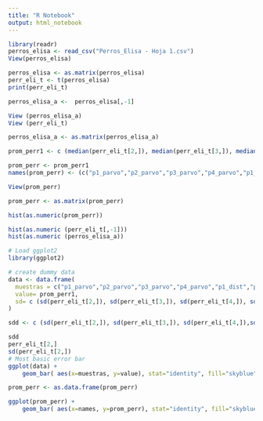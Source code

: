 ---
title: "R Notebook"
output: html_notebook
---


```{r}
library(readr)
perros_elisa <- read_csv("Perros_Elisa - Hoja 1.csv")
View(perros_elisa)
```



```{r}
perros_elisa <- as.matrix(perros_elisa)
perr_eli_t <- t(perros_elisa)
print(perr_eli_t)
```


```{r}
perros_elisa_a <-  perros_elisa[,-1]

View (perros_elisa_a)
View (perr_eli_t)

perros_elisa_a <- as.matrix(perros_elisa_a)

prom_perr1 <- c (median(perr_eli_t[2,]), median(perr_eli_t[3,]), median(perr_eli_t[4,]),median(perr_eli_t[5,]),median(perr_eli_t[6,]),median(perr_eli_t[7,]),median(perr_eli_t[8,]),median(perr_eli_t[9,]),median(perr_eli_t[10,]), median(perr_eli_t[11,]), median(perr_eli_t[12,]), median(perr_eli_t[13,]), median(perr_eli_t[14,]), median(perr_eli_t[15,]), median(perr_eli_t[16,]),median(perr_eli_t[17,]), median(perr_eli_t[18,]), median(perr_eli_t[19,]))

prom_perr <- prom_perr1
names(prom_perr) <- (c("p1_parvo","p2_parvo","p3_parvo","p4_parvo","p1_dist","p2_dist","p3_dist","p4_dist","p1_rabia","p2_rabia","p3_rabia","p4_rabia","p1_adtv","p2_adtv","p3_adtv","p4_adtv","ctrl1","ctrl2"))

View(prom_perr)

prom_perr <- as.matrix(prom_perr)

hist(as.numeric(prom_perr))

hist(as.numeric (perr_eli_t[,-1]))
hist(as.numeric (perros_elisa_a))

```

```{r}
# Load ggplot2
library(ggplot2)

# create dummy data
data <- data.frame(
  muestras = c("p1_parvo","p2_parvo","p3_parvo","p4_parvo","p1_dist","p2_dist","p3_dist","p4_dist","p1_rabia","p2_rabia","p3_rabia","p4_rabia","p1_adtv","p2_adtv","p3_adtv","p4_adtv","ctrl1","ctrl2"),
  value= prom_perr1,
  sd= c (sd(perr_eli_t[2,]), sd(perr_eli_t[3,]), sd(perr_eli_t[4,]), sd(perr_eli_t[5,]), sd(perr_eli_t[6,]), sd(perr_eli_t[7,]), sd(perr_eli_t[8,]), sd(perr_eli_t[9,]), sd(perr_eli_t[10,]), sd(perr_eli_t[11,]), sd(perr_eli_t[12,]), sd(perr_eli_t[13,]), sd(perr_eli_t[14,]), sd(perr_eli_t[15,]), sd (perr_eli_t[16,]), sd(perr_eli_t[17,]), sd(perr_eli_t[18,]), sd(perr_eli_t[19,]))
)

sdd <- c (sd(perr_eli_t[2,]), sd(perr_eli_t[3,]), sd(perr_eli_t[4,]),sd(perr_eli_t[5,]),sd(perr_eli_t[6,]),sd(perr_eli_t[7,]),sd(perr_eli_t[8,]),sd(perr_eli_t[9,]),sd(perr_eli_t[10,]), sd(perr_eli_t[11,]), sd(perr_eli_t[12,]), sd(perr_eli_t[13,]), sd(perr_eli_t[14,]), sd(perr_eli_t[15,]), sd (perr_eli_t[16,]),sd(perr_eli_t[17,]), sd(perr_eli_t[18,]), sd(perr_eli_t[19,]))

sdd
perr_eli_t[2,]
sd(perr_eli_t[2,])
# Most basic error bar
ggplot(data) +
    geom_bar( aes(x=muestras, y=value), stat="identity", fill="skyblue", alpha=0.7) 

prom_perr <- as.data.frame(prom_perr)

ggplot(prom_perr) +
    geom_bar( aes(x=names, y=prom_perr), stat="identity", fill="skyblue", alpha=0.7)

```


